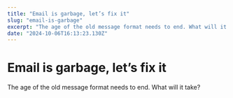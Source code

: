 ```yaml
---
title: "Email is garbage, let’s fix it"
slug: "email-is-garbage"
excerpt: "The age of the old message format needs to end. What will it take?"
date: "2024-10-06T16:13:23.130Z"
---
```


# Email is garbage, let’s fix it

The age of the old message format needs to end. What will it take?
